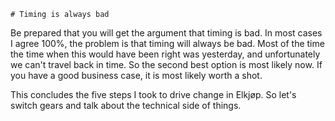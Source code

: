 
<TwoColumns>
  <Column className="flex justify-center items-center">
  
    # Timing is always bad

  </Column>

  <Column className="flex flex-row justify-center items-center">
    <Hourglass className="w-72 h-72" />
  </Column>
</TwoColumns>

<Notes>

Be prepared that you will get the argument that timing is bad. In most cases I agree 100%, the problem is that timing will always be bad. Most of the time the time when this would have been right was yesterday, and unfortunately we can't travel back in time. So the second best option is most likely now. If you have a good business case, it is most likely worth a shot.

This concludes the five steps I took to drive change in Elkjøp. So let's switch gears and talk about the technical side of things.

</Notes>
